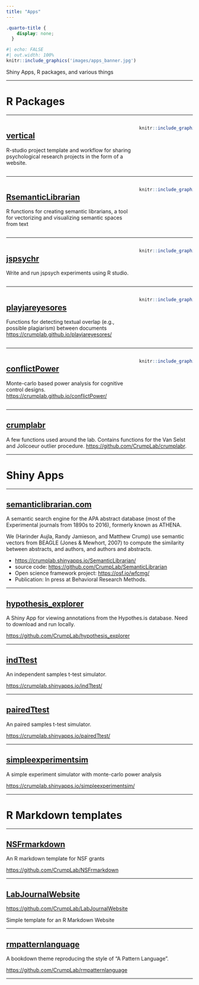 ```yaml
---
title: "Apps"
---
```


```css
.quarto-title {
    display: none;
  }
```

```r
#| echo: FALSE
#| out.width: 100%
knitr::include_graphics('images/apps_banner.jpg')
```

Shiny Apps, R packages, and various things

------------------------------------------------------------------------

# R Packages

------------------------------------------------------------------------

::: {.columns}
::: {.column width="70%"}
## [vertical](https://crumplab.github.io/vertical/)

R-studio project template and workflow for sharing psychological research projects in the form of a website.
:::

::: {.column width="30%"}
```r
knitr::include_graphics("images/vertical.png")
```
:::
:::

------------------------------------------------------------------------

::: {.columns}
::: {.column width="70%"}
## [RsemanticLibrarian](https://crumplab.github.io/RsemanticLibrarian/)

R functions for creating semantic librarians, a tool for vectorizing and visualizing semantic spaces from text
:::

::: {.column width="30%"}
```r
knitr::include_graphics("images/sl_hex.png")
```
:::
:::

------------------------------------------------------------------------

::: {.columns}
::: {.column width="70%"}
## [jspsychr](https://crumplab.github.io/jspsychr/)

Write and run jspsych experiments using R studio.
:::

::: {.column width="30%"}
```r
knitr::include_graphics("images/jspsychr.png")
```
:::
:::

------------------------------------------------------------------------

::: {.columns}
::: {.column width="70%"}
## [playjareyesores](https://crumplab.github.io/playjareyesores/)

Functions for detecting textual overlap (e.g., possible plagiarism) between documents <https://crumplab.github.io/playjareyesores/>
:::

::: {.column width="30%"}
```r
knitr::include_graphics("images/playjareyesores.png")
```
:::
:::

------------------------------------------------------------------------

::: {.columns}
::: {.column width="70%"}
## [conflictPower](https://crumplab.github.io/conflictPower/)

Monte-carlo based power analysis for cognitive control designs. <https://crumplab.github.io/conflictPower/>
:::

::: {.column width="30%"}
```r
knitr::include_graphics("images/ConflictPower.png")
```
:::
:::

------------------------------------------------------------------------

## [crumplabr](https://github.com/CrumpLab/crumplabr)

A few functions used around the lab. Contains functions for the Van Selst and Jolicoeur outlier procedure. <https://github.com/CrumpLab/crumplabr>.

------------------------------------------------------------------------

# Shiny Apps

------------------------------------------------------------------------

## [semanticlibrarian.com](https://www.semanticlibrarian.com/)

A semantic search engine for the APA abstract database (most of the Experimental journals from 1890s to 2016), formerly known as ATHENA.

We (Harinder Aujla, Randy Jamieson, and Matthew Crump) use semantic vectors from BEAGLE (Jones & Mewhort, 2007) to compute the similarity between abstracts, and authors, and authors and abstracts.

-   <https://crumplab.shinyapps.io/SemanticLibrarian/>
-   source code: <https://github.com/CrumpLab/SemanticLibrarian>
-   Open science framework project: <https://osf.io/wfcmg/>
-   Publication: In press at Behavioral Research Methods.

------------------------------------------------------------------------

## [hypothesis_explorer](hypothesis_explorer)

A Shiny App for viewing annotations from the Hypothes.is database. Need to download and run locally.

<https://github.com/CrumpLab/hypothesis_explorer>

------------------------------------------------------------------------

## [indTtest](https://crumplab.shinyapps.io/indTtest/)

An independent samples t-test simulator.

<https://crumplab.shinyapps.io/indTtest/>

------------------------------------------------------------------------

## [pairedTtest](https://crumplab.shinyapps.io/pairedTtest/)

An paired samples t-test simulator.

<https://crumplab.shinyapps.io/pairedTtest/>

------------------------------------------------------------------------

## [simpleexperimentsim](https://crumplab.shinyapps.io/simpleexperimentsim/)

A simple experiment simulator with monte-carlo power analysis

<https://crumplab.shinyapps.io/simpleexperimentsim/>

------------------------------------------------------------------------

# R Markdown templates

------------------------------------------------------------------------

## [NSFrmarkdown](https://github.com/CrumpLab/NSFrmarkdown)

An R markdown template for NSF grants

<https://github.com/CrumpLab/NSFrmarkdown>

------------------------------------------------------------------------

## [LabJournalWebsite](https://github.com/CrumpLab/LabJournalWebsite)

<https://github.com/CrumpLab/LabJournalWebsite>

Simple template for an R Markdown Website

------------------------------------------------------------------------

## [rmpatternlanguage](https://github.com/CrumpLab/rmpatternlanguage)

A bookdown theme reproducing the style of "A Pattern Language".

<https://github.com/CrumpLab/rmpatternlanguage>

------------------------------------------------------------------------
